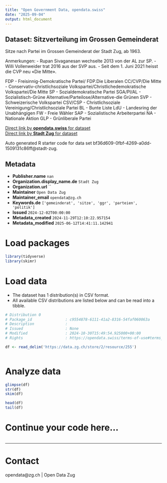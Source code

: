 ```yaml
---
title: "Open Government Data, opendata.swiss"
date: "2025-09-04"
output: html_document
---
```


## Dataset: Sitzverteilung im Grossen Gemeinderat

Sitze nach Partei im Grossen Gemeinderat der Stadt Zug, ab 1963.

Anmerkungen:
- Rupan Sivaganesan wechselte 2013 von der AL zur SP.
- Willi Vollenweider trat 2016 aus der SVP aus.
- Seit dem 1. Juni 2021 heisst die CVP neu «Die Mitte».

FDP - Freisinnig-Demokratische Partei/ FDP.Die Liberalen
CC/CVP/Die Mitte - Conservativ-christlichsoziale Volkspartei/Christlichedemokratische Volkspartei/Die Mitte
SP - Sozialdemokratische Partei
SGA/Pl/AL - Sozialistisch-Grüne Alternative/Parteilose/Alternative-die Grünen
SVP - Schweizerische Volkspartei
CSV/CSP - Christlichsoziale Vereinigung/Christlichsoziale Partei
BL - Bunte Liste
LdU - Landesring der Unabhängigen
FW - Freie Wähler
SAP - Sozialistische Arbeiterpartei
NA - Nationale Aktion
GLP - Grünliberale Partei

[Direct link by **opendata.swiss** for dataset](https://opendata.swiss/de/dataset/sitzverteilung-im-grossen-gemeinderat)<br>
[Direct link by **Stadt Zug** for dataset](https://ratsinfo.stadtzug.ch/geschaefte?itemsPerPage=50&ordering=-begin_date&page=1)

Auto generated R starter code for data set bf36d609-0fbf-4269-a0dd-1509131c86ff@stadt-zug.

## Metadata

- **Publisher.name** `nan`
- **Organization.display_name.de** `Stadt Zug`
- **Organization.url** ``
- **Maintainer** `Open Data Zug`
- **Maintainer_email** `opendata@zg.ch`
- **Keywords.de** `['gemeinderat', 'sitze', 'ggr', 'parteien', 'politik']`
- **Issued** `2024-12-02T00:00:00`
- **Metadata_created** `2024-11-29T12:10:22.957154`
- **Metadata_modified** `2025-06-12T14:41:11.142941`


# Load packages

```r

library(tidyverse)
library(skimr)

```

# Load data

-   The dataset has 1 distribution(s) in CSV format.
-   All available CSV distributions are listed below and can be read into a tibble.

```r

# Distribution 0
# Package_id               : c9554878-6111-41a2-8316-54faf060063a
# Description              : 
# Issued                   : None
# Modified                 : 2024-10-30T15:49:54.925000+00:00
# Rights                   : https://opendata.swiss/terms-of-use#terms_by

df <- read_delim('https://data.zg.ch/store/2/resource/255')



```

# Analyze data

```r

glimpse(df)
str(df)
skim(df)

head(df)
tail(df)

```

# Continue your code here...

```r

```

------------------------------------------------------------------------

# Contact

opendata@zg.ch | Open Data Zug
